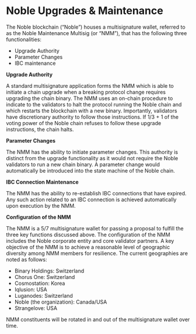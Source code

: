 # Noble Upgrades & Maintenance

The Noble blockchain (“Noble”) houses a multisignature wallet, referred to as the Noble Maintenance Multisig (or “NMM”), that has the following three functionalities:

- Upgrade Authority
- Parameter Changes
- IBC maintenance

**Upgrade Authority**

A standard multisignature application forms the NMM which is able to initiate a chain upgrade when a breaking protocol change requires upgrading the chain binary. The NMM uses an on-chain procedure to indicate to the validators to halt the protocol running the Noble chain and which restarts the blockchain with a new binary. Importantly, validators have discretionary authority to follow those instructions. If 1/3 + 1 of the voting power of the Noble chain refuses to follow these upgrade instructions, the chain halts.

**Parameter Changes**

The NMM has the ability to initiate parameter changes. This authority is distinct from the upgrade functionality as it would not require the Noble validators to run a new chain binary. A parameter change would automatically be introduced into the state machine of the Noble chain.

**IBC Connection Maintenance**

The NMM has the ability to re-establish IBC connections that have expired. Any such action related to an IBC connection is achieved automatically upon execution by the NMM.

**Configuration of the NMM**

The NMM is a 5/7 multisignature wallet for passing a proposal to fulfill the three key functions discussed above. The configuration of the NMM includes the Noble corporate entity and core validator partners. A key objective of the NMM is to achieve a reasonable level of geographic diversity among NMM members for resilience. The current geographies are noted as follows:

- Binary Holdings: Switzerland
- Chorus One: Switzerland
- Cosmostation: Korea
- Iqlusion: USA
- Luganodes: Switzerland
- Noble (the organization): Canada/USA
- Strangelove: USA

NMM constituents will be rotated in and out of the multisignature wallet over time.
